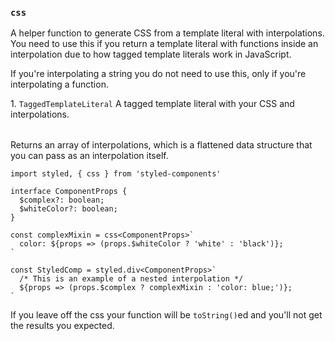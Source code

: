 
### `css`

A helper function to generate CSS from a template literal with interpolations. You need to use this if you return a
template literal with functions inside an interpolation due to how tagged template literals work in JavaScript.

If you're interpolating a string you do not need to use this, only if you're interpolating a function.

<Table head={['Arguments', 'Description']}>
  <Row>
    <Column>
      1. <Code>TaggedTemplateLiteral</Code>
    </Column>
    <Column>A tagged template literal with your CSS and interpolations.</Column>
  </Row>
</Table>

Returns an array of interpolations, which is a flattened data structure that you can pass as an interpolation
itself.

```tsx
import styled, { css } from 'styled-components'

interface ComponentProps {
  $complex?: boolean;
  $whiteColor?: boolean;
}

const complexMixin = css<ComponentProps>`
  color: ${props => (props.$whiteColor ? 'white' : 'black')};
`

const StyledComp = styled.div<ComponentProps>`
  /* This is an example of a nested interpolation */
  ${props => (props.$complex ? complexMixin : 'color: blue;')};
`
```

If you leave off the css your function will be `toString()`ed and you'll not get the results
you expected.

